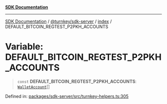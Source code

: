 [**SDK Documentation**](../../../../README.mdx)

***

[SDK Documentation](../../../../packages.mdx) / [@turnkey/sdk-server](../../README.mdx) / [index](../README.mdx) / DEFAULT\_BITCOIN\_REGTEST\_P2PKH\_ACCOUNTS

# Variable: DEFAULT\_BITCOIN\_REGTEST\_P2PKH\_ACCOUNTS

> `const` **DEFAULT\_BITCOIN\_REGTEST\_P2PKH\_ACCOUNTS**: [`WalletAccount`](../interfaces/WalletAccount.mdx)[]

Defined in: [packages/sdk-server/src/turnkey-helpers.ts:305](https://github.com/tkhq/sdk/blob/3a88af7d1d927c6022706911d6af0f92f1440e00/packages/sdk-server/src/turnkey-helpers.ts#L305)
